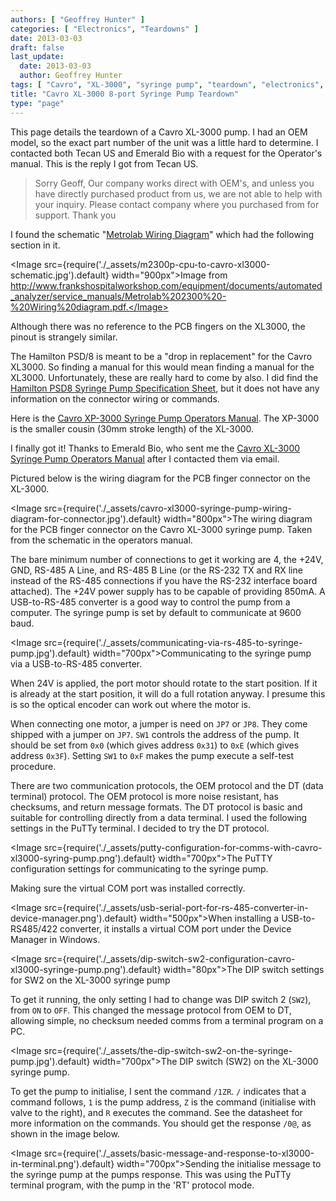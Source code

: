 ```yaml
---
authors: [ "Geoffrey Hunter" ]
categories: [ "Electronics", "Teardowns" ]
date: 2013-03-03
draft: false
last_update:
  date: 2013-03-03
  author: Geoffrey Hunter
tags: [ "Cavro", "XL-3000", "syringe pump", "teardown", "electronics", "OEM", "Hamilton", "Tecan US", "Emerald Bio" ]
title: "Cavro XL-3000 8-port Syringe Pump Teardown"
type: "page"
---
```


This page details the teardown of a Cavro XL-3000 pump. I had an OEM model, so the exact part number of the unit was a little hard to determine. I contacted both Tecan US and Emerald Bio with a request for the Operator's manual. This is the reply I got from Tecan US.

<blockquote>Sorry Geoff, Our company works direct with OEM's, and unless you have directly purchased product from us, we are not able to help with your inquiry. Please contact company where you purchased from for support. Thank you</blockquote>

I found the schematic "[Metrolab Wiring Diagram](http://www.frankshospitalworkshop.com/equipment/documents/automated_analyzer/service_manuals/Metrolab%202300%20-%20Wiring%20diagram.pdf)" which had the following section in it.

<Image src={require('./_assets/m2300p-cpu-to-cavro-xl3000-schematic.jpg').default} width="900px">Image from http://www.frankshospitalworkshop.com/equipment/documents/automated_analyzer/service_manuals/Metrolab%202300%20-%20Wiring%20diagram.pdf.</Image>

Although there was no reference to the PCB fingers on the XL3000, the pinout is strangely similar.

The Hamilton PSD/8 is meant to be a "drop in replacement" for the Cavro XL3000. So finding a manual for this would mean finding a manual for the XL3000. Unfortunately, these are really hard to come by also. I did find the [Hamilton PSD8 Syringe Pump Specification Sheet](./_assets/hamilton-psd8-syringe-pump-spec-sheet.pdf), but it does not have any information on the connector wiring or commands.

Here is the [Cavro XP-3000 Syringe Pump Operators Manual](./_assets/cavro-xp-3000-syringe-pump-operators-manual.pdf). The XP-3000 is the smaller cousin (30mm stroke length) of the XL-3000.

I finally got it! Thanks to Emerald Bio, who sent me the [Cavro XL-3000 Syringe Pump Operators Manual](./_assets/cavro-xl-3000-syringe-pump-operators-manual.pdf) after I contacted them via email.

Pictured below is the wiring diagram for the PCB finger connector on the XL-3000.

<Image src={require('./_assets/cavro-xl3000-syringe-pump-wiring-diagram-for-connector.jpg').default} width="800px">The wiring diagram for the PCB finger connector on the Cavro XL-3000 syringe pump. Taken from the schematic in the operators manual.</Image>

The bare minimum number of connections to get it working are 4, the +24V, GND, RS-485 A Line, and RS-485 B Line (or the RS-232 TX and RX line instead of the RS-485 connections if you have the RS-232 interface board attached). The +24V power supply has to be capable of providing 850mA. A USB-to-RS-485 converter is a good way to control the pump from a computer. The syringe pump is set by default to communicate at 9600 baud.

<Image src={require('./_assets/communicating-via-rs-485-to-syringe-pump.jpg').default} width="700px">Communicating to the syringe pump via a USB-to-RS-485 converter.</Image>

When 24V is applied, the port motor should rotate to the start position. If it is already at the start position, it will do a full rotation anyway. I presume this is so the optical encoder can work out where the motor is.

<p>When connecting one motor, a jumper is need on <code>JP7</code> or <code>JP8</code>. They come shipped with a jumper on <code>JP7</code>. <code>SW1</code> controls the address of the pump. It should be set from <code>0x0</code> (which gives address <code>0x31</code>) to <code>0xE</code> (which gives address <code>0x3F</code>). Setting <code>SW1</code> to <code>0xF</code> makes the pump execute a self-test procedure.</p>

There are two communication protocols, the OEM protocol and the DT (data terminal) protocol. The OEM protocol is more noise resistant, has checksums, and return message formats. The DT protocol is basic and suitable for controlling directly from a data terminal. I used the following settings in the PuTTy terminal. I decided to try the DT protocol.

<Image src={require('./_assets/putty-configuration-for-comms-with-cavro-xl3000-syring-pump.png').default} width="700px">The PuTTY configuration settings for communicating to the syringe pump.</Image>

Making sure the virtual COM port was installed correctly.

<Image src={require('./_assets/usb-serial-port-for-rs-485-converter-in-device-manager.png').default} width="500px">When installing a USB-to-RS485/422 converter, it installs a virtual COM port under the Device Manager in Windows.</Image>

<Image src={require('./_assets/dip-switch-sw2-configuration-cavro-xl3000-syringe-pump.png').default} width="80px">The DIP switch settings for SW2 on the XL-3000 syringe pump</Image>

To get it running, the only setting I had to change was DIP switch 2 (`SW2`), from `ON` to `OFF`. This changed the message protocol from OEM to DT, allowing simple, no checksum needed comms from a terminal program on a PC.

<Image src={require('./_assets/the-dip-switch-sw2-on-the-syringe-pump.jpg').default} width="700px">The DIP switch (SW2) on the XL-3000 syringe pump.</Image>

<p>To get the pump to initialise, I sent the command <code>/1ZR</code>. <code>/</code> indicates that a command follows, <code>1</code> is the pump address, <code>Z</code> is the command (initialise with valve to the right), and <code>R</code> executes the command. See the datasheet for more information on the commands. You should get the response <code>/0@</code>, as shown in the image below.</p>

<Image src={require('./_assets/basic-message-and-response-to-xl3000-in-terminal.png').default} width="700px">Sending the initialise message to the syringe pump at the pumps response. This was using the PuTTy terminal program, with the pump in the 'RT' protocol mode.</Image>
